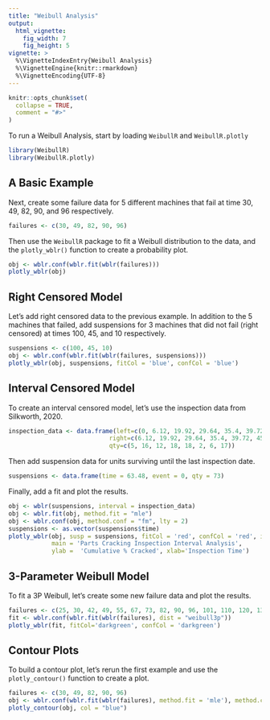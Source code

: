 ```yaml
---
title: "Weibull Analysis"
output:
  html_vignette:
    fig_width: 7
    fig_height: 5
vignette: >
  %\VignetteIndexEntry{Weibull Analysis}
  %\VignetteEngine{knitr::rmarkdown}
  %\VignetteEncoding{UTF-8}
---
```


```r
knitr::opts_chunk$set(
  collapse = TRUE,
  comment = "#>"
)
```

To run a Weibull Analysis, start by loading `WeibullR` and `WeibullR.plotly`

```r
library(WeibullR)
library(WeibullR.plotly)
```

## A Basic Example

Next, create some failure data for 5 different machines that fail at time 30, 49, 82, 90, and 96 respectively. 

```r
failures <- c(30, 49, 82, 90, 96)
```

Then use the `WeibullR` package to fit a Weibull distribution to the data, and the `plotly_wblr()` function to create a probability plot.

```r
obj <- wblr.conf(wblr.fit(wblr(failures)))
plotly_wblr(obj)
```

## Right Censored Model

Let's add right censored data to the previous example. In addition to the 5 machines that failed, add suspensions for 3 machines that did not fail (right censored) at times 100, 45, and 10 respectively.

```r
suspensions <- c(100, 45, 10)
obj <- wblr.conf(wblr.fit(wblr(failures, suspensions)))
plotly_wblr(obj, suspensions, fitCol = 'blue', confCol = 'blue')
```

## Interval Censored Model

To create an interval censored model, let's use the inspection data from Silkworth, 2020.

```r
inspection_data <- data.frame(left=c(0, 6.12, 19.92, 29.64, 35.4, 39.72, 45.32, 52.32),
                            right=c(6.12, 19.92, 29.64, 35.4, 39.72, 45.32, 52.32, 63.48),
                            qty=c(5, 16, 12, 18, 18, 2, 6, 17))
```

Then add suspension data for units surviving until the last inspection date.

```r
suspensions <- data.frame(time = 63.48, event = 0, qty = 73)
```

Finally, add a fit and plot the results.

```r
obj <- wblr(suspensions, interval = inspection_data)
obj <- wblr.fit(obj, method.fit = "mle") 
obj <- wblr.conf(obj, method.conf = "fm", lty = 2)
suspensions <- as.vector(suspensions$time)
plotly_wblr(obj, susp = suspensions, fitCol = 'red', confCol = 'red', intCol = 'blue', 
            main = 'Parts Cracking Inspection Interval Analysis', 
            ylab =  'Cumulative % Cracked', xlab='Inspection Time')
```

## 3-Parameter Weibull Model

To fit a 3P Weibull, let's create some new failure data and plot the results.

```r
failures <- c(25, 30, 42, 49, 55, 67, 73, 82, 90, 96, 101, 110, 120, 132, 145)
fit <- wblr.conf(wblr.fit(wblr(failures), dist = "weibull3p"))
plotly_wblr(fit, fitCol='darkgreen', confCol = 'darkgreen')
```

## Contour Plots

To build a contour plot, let's rerun the first example and use the `plotly_contour()` function to create a plot.

```r
failures <- c(30, 49, 82, 90, 96)
obj <- wblr.conf(wblr.fit(wblr(failures), method.fit = 'mle'), method.conf = 'lrb')
plotly_contour(obj, col = "blue")
```

